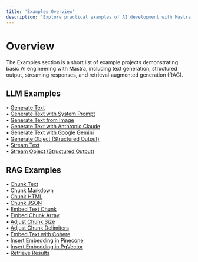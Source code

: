 ```yaml
---
title: 'Examples Overview'
description: 'Explore practical examples of AI development with Mastra, including LLM text generation, RAG implementation, structured outputs, and multi-modal interactions. Learn how to build AI applications using OpenAI, Anthropic Claude, and Google Gemini models.'
---
```


# Overview

The Examples section is a short list of example projects demonstrating basic AI engineering with Mastra, including text generation, structured output, streaming responses, and retrieval‐augmented generation (RAG). 

## LLM Examples

• [Generate Text](./llms/generate-text)  
• [Generate Text with System Prompt](./llms/generate-text-system-prompt)  
• [Generate Text from Image](./llms/generate-text-from-image)  
• [Generate Text with Anthropic Claude](./llms/generate-text-with-claude)  
• [Generate Text with Google Gemini](./llms/generate-text-with-gemini)  
• [Generate Object (Structured Output)](./llms/generate-object-structured)  
• [Stream Text](./llms/stream-text)  
• [Stream Object (Structured Output)](./llms/stream-object-structured)  

## RAG Examples
• [Chunk Text](./rag/chunk-text)  
• [Chunk Markdown](./rag/chunk-markdown)  
• [Chunk HTML](./rag/chunk-html)  
• [Chunk JSON](./rag/chunk-json)  
• [Embed Text Chunk](./rag/embed-text-chunk)  
• [Embed Chunk Array](./rag/embed-chunk-array)  
• [Adjust Chunk Size](./rag/adjust-chunk-size)  
• [Adjust Chunk Delimiters](./rag/adjust-chunk-delimiters)  
• [Embed Text with Cohere](./rag/embed-text-with-cohere)  
• [Insert Embedding in Pinecone](./rag/insert-embedding-in-pinecone)  
• [Insert Embedding in PgVector](./rag/insert-embedding-in-pgvector)  
• [Retrieve Results](./rag/retrieve-results)
```
